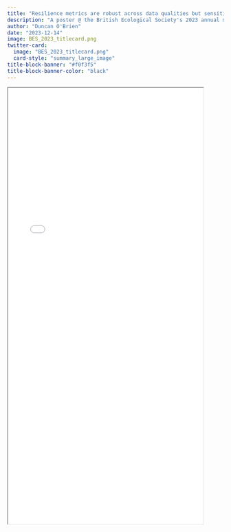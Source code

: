 ```yaml
---
title: "Resilience metrics are robust across data qualities but sensitive to community size"
description: "A poster @ the British Ecological Society's 2023 annual meeting."
author: "Duncan O'Brien"
date: "2023-12-14"
image: BES_2023_titlecard.png
twitter-card:
  image: "BES_2023_titlecard.png"
  card-style: "summary_large_image"
title-block-banner: "#f0f3f5"
title-block-banner-color: "black"
---
```


```{=html}
<iframe src="BES_2023_poster.pdf" name="frame" width=90% height="1015"></iframe>
```

